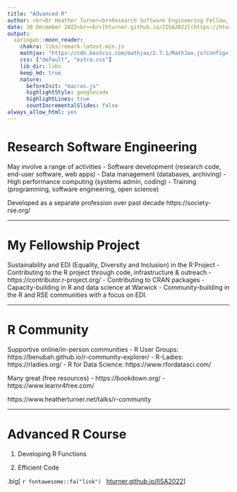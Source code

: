 ```yaml
---
title: "Advanced R"
author: <br>Dr Heather Turner<br>Research Software Engineering Fellow, University of Warwick, UK
date: 30 December 2022<br><br>[hturner.github.io/IISA2022](https://hturner.github.io/IISA2022)
output:
  xaringan::moon_reader:
    chakra: libs/remark-latest.min.js
    mathjax: "https://cdn.bootcss.com/mathjax/2.7.1/MathJax.js?config=TeX-MML-AM_HTMLorMML"
    css: ["default", "extra.css"]
    lib_dir: libs
    keep_md: true
    nature:
      beforeInit: "macros.js"
      highlightStyle: googlecode
      highlightLines: true
      countIncrementalSlides: false
always_allow_html: yes      
---
```


# Research Software Engineering

May involve a range of activities
  - Software development (research code, end-user software, web apps)
  - Data management (databases, archiving)
  - High performance computing (systems admin, coding)
  - Training (programming, software engineering, open science)

Developed as a separate profession over past decade
https://society-rse.org/
  
---

# My Fellowship Project

Sustainability and EDI (Equality, Diversity and Inclusion) in the R Project
- Contributing to the R project through code, infrastructure & outreach
  - https://contributor.r-project.org/ 
- Contributing to CRAN packages
- Capacity-building in R and data science at Warwick
- Community-building in the R and RSE communities with a focus on EDI.

---

# R Community

Supportive online/in-person communities
 - R User Groups: https://benubah.github.io/r-community-explorer/ 
 - R-Ladies: https://rladies.org/
 - R for Data Science: https://www.rfordatasci.com/
 
Many great (free resources)
 - https://bookdown.org/
 - https://www.learnr4free.com/ 
 
https://www.heatherturner.net/talks/r-community
 
---

# Advanced R Course

1. Developing R Functions

2. Efficient Code

.big[
`r fontawesome::fa("link")` &nbsp; [hturner.github.io/IISA2022](https://hturner.github.io/IISA2022)
]